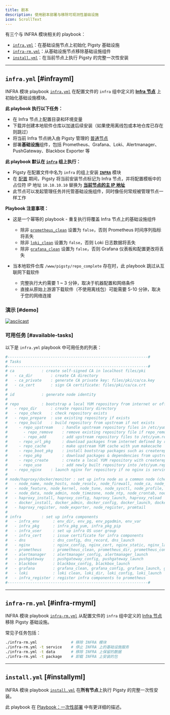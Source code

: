 ```yaml
---
title: 剧本
description: 使用剧本部署与移除可观测性基础设施
icon: ScrollText
---
```


有三个与 INFRA 模块相关的 playbook：

- [`infra.yml`](#infrayml)：在基础设施节点上初始化 Pigsty 基础设施
- [`infra-rm.yml`](#infra-rmyml)：从基础设施节点移除基础设施组件
- [`install.yml`](#installyml)：在当前节点上执行 Pigsty 的完整一次性安装



------

## `infra.yml` [#infrayml]

INFRA 模块 playbook [`infra.yml`](https://github.com/pgsty/pigsty/blob/main/infra.yml) 在配置文件的 `infra` 组中定义的 [**Infra 节点**](/zh/node/arch#infra-node) 上初始化基础设施模块。

**此 playbook 执行以下任务：**

- 在 Infra 节点上配置目录和环境变量
- 下载并创建本地软件仓库以加速后续安装（如果使用离线包或本地仓库已存在则跳过）
- 将当前 Infra 节点纳入由 Pigsty 管理的 [普通节点](/zh/node/arch#common-node)
- 部署**基础设施**组件，包括 Prometheus、Grafana、Loki、Alertmanager、PushGateway、Blackbox Exporter 等

**此 playbook 默认在 [`infra`](/zh/node/arch#infra-node) 组上执行：**

- Pigsty 在配置文件中名为 `infra` 的组上安装 [**`INFRA`**](/zh/infra/) 模块
- 在 [配置](/zh/config/configure) 期间，Pigsty 将当前安装节点标记为 Infra 节点，并将配置模板中的占位符 IP 地址 `10.10.10.10` 替换为 [**当前节点的主 IP 地址**](/zh/prepare/hardware#network)
- 此节点可以发起管理任务并托管基础设施组件，同时像任何常规被管理节点一样工作

**Playbook 注意事项：**

- 这是一个幂等的 playbook - 重复执行将覆盖 Infra 节点上的基础设施组件
  - 除非 [`prometheus_clean`](/zh/infra/param#prometheus_clean) 设置为 `false`，否则 Prometheus 时间序列指标将丢失
  - 除非 [`loki_clean`](/zh/infra/param#loki_clean) 设置为 `false`，否则 Loki 日志数据将丢失
  - 除非 [`grafana_clean`](/zh/infra/param#grafana_clean) 设置为 `false`，否则 Grafana 仪表板和配置更改将丢失

- 当本地软件仓库 `/www/pigsty/repo_complete` 存在时，此 playbook 跳过从互联网下载软件
  - 完整执行大约需要 1 ~ 3 分钟，取决于机器配置和网络条件
  - 直接从原始上游源下载软件（不使用离线包）可能需要 5-10 分钟，取决于您的网络连接

### 演示 [#demo]

[![asciicast](/img/asciinema/infra.svg)](https://asciinema.org/a/566412)

### 可用任务 [#available-tasks]

以下是 `infra.yml` playbook 中可用任务的列表：

```yaml
#--------------------------------------------------------------#
# Tasks
#--------------------------------------------------------------#
# ca            : create self-signed CA in localhost files/pki
#   - ca_dir        : create CA directory
#   - ca_private    : generate CA private key: files/pki/ca/ca.key
#   - ca_cert       : sign CA certificate: files/pki/ca/ca.crt
#
# id            : generate node identity
#
# repo          : bootstrap a local YUM repository from internet or offline packages
#   - repo_dir      : create repository directory
#   - repo_check    : check repository exists
#   - repo_prepare  : use existing repository if exists
#   - repo_build    : build repository from upstream if not exists
#     - repo_upstream    : handle upstream repository files in /etc/yum.repos.d
#       - repo_remove    : remove existing repository file if repo_remove == true
#       - repo_add       : add upstream repository files to /etc/yum.repos.d
#     - repo_url_pkg     : download packages from internet defined by repo_url_packages
#     - repo_cache       : make upstream YUM cache with yum makecache
#     - repo_boot_pkg    : install bootstrap packages such as createrepo_c, yum-utils, etc.
#     - repo_pkg         : download packages & dependencies from upstream repository
#     - repo_create      : create a local YUM repository with createrepo_c & modifyrepo_c
#     - repo_use         : add newly built repository into /etc/yum.repos.d
#   - repo_nginx    : launch nginx for repository if no nginx is serving
#
# node/haproxy/docker/monitor : set up infra node as a common node (check node.yml)
#   - node_name, node_hosts, node_resolv, node_firewall, node_ca, node_repo, node_pkg
#   - node_feature, node_kernel, node_tune, node_sysctl, node_profile, node_ulimit
#   - node_data, node_admin, node_timezone, node_ntp, node_crontab, node_vip
#   - haproxy_install, haproxy_config, haproxy_launch, haproxy_reload
#   - docker_install, docker_admin, docker_config, docker_launch, docker_image
#   - haproxy_register, node_exporter, node_register, promtail
#
# infra         : set up infra components
#   - infra_env      : env_dir, env_pg, env_pgadmin, env_var
#   - infra_pkg      : infra_pkg_yum, infra_pkg_pip
#   - infra_user     : set up infra OS user group
#   - infra_cert     : issue certificate for infra components
#   - dns            : dns_config, dns_record, dns_launch
#   - nginx          : nginx_config, nginx_cert, nginx_static, nginx_launch, nginx_certbot, nginx_reload, nginx_exporter
#   - prometheus     : prometheus_clean, prometheus_dir, prometheus_config, prometheus_launch, prometheus_reload
#   - alertmanager   : alertmanager_config, alertmanager_launch
#   - pushgateway    : pushgateway_config, pushgateway_launch
#   - blackbox       : blackbox_config, blackbox_launch
#   - grafana        : grafana_clean, grafana_config, grafana_launch, grafana_provision
#   - loki           : loki clean, loki_dir, loki_config, loki_launch
#   - infra_register : register infra components to prometheus
#--------------------------------------------------------------#
```




------

## `infra-rm.yml` [#infra-rmyml]

INFRA 模块 playbook [`infra-rm.yml`](https://github.com/pgsty/pigsty/blob/main/infra-rm.yml) 从配置文件的 `infra` 组中定义的 [Infra 节点](/zh/node/arch#infra-node) 移除 Pigsty 基础设施。

常见子任务包括：

```bash
./infra-rm.yml               # 移除 INFRA 模块
./infra-rm.yml -t service    # 停止 INFRA 上的基础设施服务
./infra-rm.yml -t data       # 移除 INFRA 上保留的数据
./infra-rm.yml -t package    # 卸载 INFRA 上安装的包
```






------

## `install.yml` [#installyml]

INFRA 模块 playbook [`install.yml`](https://github.com/pgsty/pigsty/blob/main/install.yml) 在**所有节点**上执行 Pigsty 的完整一次性安装。

此 playbook 在 [Playbook：一次性部署](/zh/admin/playbook#deployment) 中有更详细的描述。